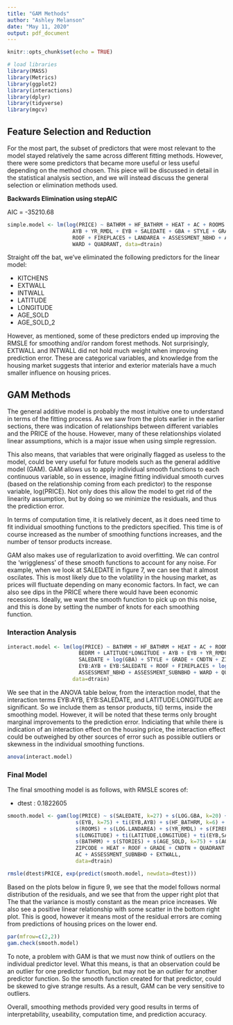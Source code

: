 ---
title: "GAM Methods"
author: "Ashley Melanson"
date: "May 11, 2020"
output: pdf_document
---

```{r setup, include=FALSE}
knitr::opts_chunk$set(echo = TRUE)
```

```{r message=FALSE, warning=FALSE}
# load libraries
library(MASS)
library(Metrics)
library(ggplot2)
library(interactions)
library(dplyr)
library(tidyverse)
library(mgcv)
```

## Feature Selection and Reduction

For the most part, the subset of predictors that were most relevant to the model stayed relatively the same across different fitting methods. However, there were some predictors that became more useful or less useful depending on the method chosen. This piece will be discussed in detail in the statistical analysis section, and we will instead discuss the general selection or elimination methods used.

**Backwards Elimination using stepAIC**

AIC = -35210.68

```{r eval=FALSE}
simple.model <- lm(log(PRICE) ~ BATHRM + HF_BATHRM + HEAT + AC + ROOMS + BEDRM + 
                     AYB + YR_RMDL + EYB + SALEDATE + GBA + STYLE + GRADE + CNDTN + ZIPCODE +
                     ROOF + FIREPLACES + LANDAREA + ASSESSMENT_NBHD + ASSESSMENT_SUBNBHD + 
                     WARD + QUADRANT, data=dtrain)
```
    
Straight off the bat, we've eliminated the following predictors for the linear model:

* KITCHENS
* EXTWALL
* INTWALL
* LATITUDE
* LONGITUDE
* AGE_SOLD
* AGE_SOLD_2

However, as mentioned, some of these predictors ended up improving the RMSLE for smoothing and/or random forest methods. Not surprisingly, EXTWALL and INTWALL did not hold much weight when improving prediction error. These are categorical variables, and knowledge from the housing market suggests that interior and exterior materials have a much smaller influence on housing prices.

## GAM Methods

The general additive model is probably the most intuitive one to understand in terms of the fitting process. As we saw from the plots earlier in the earlier sections, there was indication of relationships between different variables and the PRICE of the house. However, many of these relationships violated linear assumptions, which is a major issue when using simple regression.

This also means, that variables that were originally flagged as useless to the model, could be very useful for future models such as the general additive model (GAM). GAM allows us to apply individual smooth functions to each continuous variable, so in essence, imagine fitting individual smooth curves (based on the relationship coming from each predictor) to the response variable, log(PRICE). Not only does this allow the model to get rid of the linearity assumption, but by doing so we minimize the residuals, and thus the prediction error.

In terms of computation time, it is relatively decent, as it does need time to fit individual smoothing functions to the predictors specified. This time is of course increased as the number of smoothing functions increases, and the number of tensor products increase.

GAM also makes use of regularlization to avoid overfitting. We can control the 'wriggleness' of these smooth functions to account for any noise. For example, when we look at SALEDATE in figure 7, we can see that it almost oscilates. This is most likely due to the volatility in the housing market, as prices will fluctuate depending on many economic factors. In fact, we can also see dips in the PRICE where there would have been economic recessions. Ideally, we want the smooth function to pick up on this noise, and this is done by setting the number of knots for each smoothing function.

### Interaction Analysis

```{r eval=FALSE}
interact.model <- lm(log(PRICE) ~ BATHRM + HF_BATHRM + HEAT + AC + ROOMS +
                       BEDRM + LATITUDE*LONGITUDE + AYB + EYB + YR_RMDL +
                       SALEDATE + log(GBA) + STYLE + GRADE + CNDTN + ZIPCODE +
                       EYB:AYB + EYB:SALEDATE + ROOF + FIREPLACES + log(LANDAREA) +
                       ASSESSMENT_NBHD + ASSESSMENT_SUBNBHD + WARD + QUADRANT,
                     data=dtrain)
```

We see that in the ANOVA table below, from the interaction model, that the interaction terms EYB:AYB, EYB:SALEDATE, and LATITUDE:LONGITUDE are significant. So we include them as tensor products, ti() terms, inside the smoothing model. However, it will be noted that these terms only brought marginal improvements to the prediction error. Indiciating that while there is indication of an interaction effect on the housing price, the interaction effect could be outweighed by other sources of error such as possible outliers or skewness in the individual smoothing functions.

```{r}
anova(interact.model)
```

### Final Model

The final smoothing model is as follows, with RMSLE scores of:

* dtest : 0.1822605

```{r eval=FALSE}
smooth.model <- gam(log(PRICE) ~ s(SALEDATE, k=27) + s(LOG.GBA, k=20) + s(AYB, k=100) +
                      s(EYB, k=75) + ti(EYB,AYB) + s(HF_BATHRM, k=6) +  s(KITCHENS, k=4) +
                      s(ROOMS) + s(LOG.LANDAREA) + s(YR_RMDL) + s(FIREPLACES) + s(LATITUDE) +
                      s(LONGITUDE) + ti(LATITUDE,LONGITUDE) + ti(EYB,SALEDATE) + s(BEDRM) +
                      s(BATHRM) + s(STORIES) + s(AGE_SOLD, k=75) + s(AGE_SOLD_2) + WARD + 
                      ZIPCODE + HEAT + ROOF + GRADE + CNDTN + QUADRANT + ASSESSMENT_NBHD +
                      AC + ASSESSMENT_SUBNBHD + EXTWALL,
                      data=dtrain)
```

```{r eval=FALSE}
rmsle(dtest$PRICE, exp(predict(smooth.model, newdata=dtest)))
```

Based on the plots below in figure 9, we see that the model follows normal distribution of the residuals, and we see that from the upper right plot that The that the variance is mostly constant as the mean price increases. We also see a positive linear relationship with some scatter in the bottom right plot. This is good, however it means most of the residual errors are coming from predictions of housing prices on the lower end.

```{r fig.width=10}
par(mfrow=c(2,2))
gam.check(smooth.model)
```

To note, a problem with GAM is that we must now think of outliers on the individual predictor level. What this means, is that an observation could be an outlier for one predictor function, but may not be an outlier for another predictor function. So the smooth function created for that predictor, could be skewed to give strange results. As a result, GAM can be very sensitive to outliers.

Overall, smoothing methods provided very good results in terms of interpretability, useability, computation time, and prediction accuracy.



